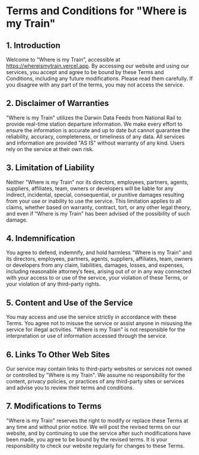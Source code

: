 # Terms and Conditions for "Where is my Train"

## 1. Introduction

Welcome to "Where is my Train", accessible at https://whereismytrain.vercel.app. By accessing our website and using our services, you accept and agree to be bound by these Terms and Conditions, including any future modifications. Please read them carefully. If you disagree with any part of the terms, you may not access the service.

## 2. Disclaimer of Warranties

"Where is my Train" utilizes the Darwin Data Feeds from National Rail to provide real-time station departure information. We make every effort to ensure the information is accurate and up to date but cannot guarantee the reliability, accuracy, completeness, or timeliness of any data. All services and information are provided "AS IS" without warranty of any kind. Users rely on the service at their own risk.

## 3. Limitation of Liability

Neither "Where is my Train" nor its directors, employees, partners, agents, suppliers, affiliates, team, owners or developers will be liable for any indirect, incidental, special, consequential, or punitive damages resulting from your use or inability to use the service. This limitation applies to all claims, whether based on warranty, contract, tort, or any other legal theory, and even if "Where is my Train" has been advised of the possibility of such damage.

## 4. Indemnification

You agree to defend, indemnify, and hold harmless "Where is my Train" and its directors, employees, partners, agents, suppliers, affiliates, team, owners or developers from any claim, liabilities, damages, losses, and expenses, including reasonable attorney’s fees, arising out of or in any way connected with your access to or use of the service, your violation of these Terms, or your violation of any third-party rights.

## 5. Content and Use of the Service

You may access and use the service strictly in accordance with these Terms. You agree not to misuse the service or assist anyone in misusing the service for illegal activities. "Where is my Train" is not responsible for the interpretation or use of information accessed through the service.

## 6. Links To Other Web Sites

Our service may contain links to third-party websites or services not owned or controlled by "Where is my Train". We assume no responsibility for the content, privacy policies, or practices of any third-party sites or services and advise you to review their terms and conditions.

## 7. Modifications to Terms

"Where is my Train" reserves the right to modify or replace these Terms at any time and without prior notice. We will post the revised terms on our website, and by continuing to use the service after such modifications have been made, you agree to be bound by the revised terms. It is your responsibility to check our website regularly for changes to these Terms.